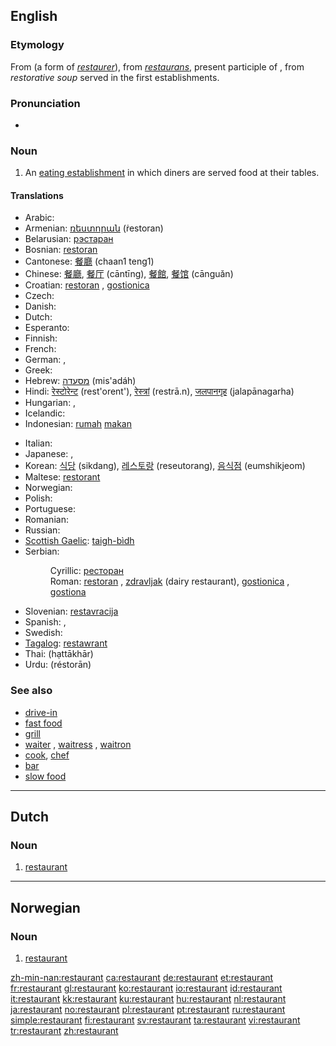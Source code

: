 {{also|Restaurant}}
==English==
{{wikipedia}}

===Etymology===
From {{etyl|fr}} (a form of ''[[restaurer]]''), from {{etyl|la}} ''[[restaurans]]'', present participle of {{term|restaurare||restore|lang=la}}, from ''restorative soup'' served in the first establishments.

===Pronunciation===
* {{IPA|/ɹɛstəɹɒnt/}}

===Noun===
{{en-noun}}

# An [[eating establishment]] in which diners are served food at their tables.

====Translations====
{{trans-top|an eating establishment in which diners are served food at their tables}}
* Arabic: {{Arab|[[مطعم|مَطْعَم]]}} {{IPAchar|(máʈʕam)}} {{m}}
* Armenian: [[ռեստորան]] (ṙestoran)
* Belarusian: [[рэстаран]] {{m}}
* Bosnian: [[restoran]] {{m}}
* Cantonese: [[餐廳]] (chaan1 teng1)
* Chinese: [[餐廳]], [[餐厅]] (cāntīng), [[餐館]], [[餐馆]] (cānguǎn)
* Croatian: [[restoran]] {{m}}, [[gostionica]] {{f}}
* Czech: {{t-|cs|restaurace|f}}
* Danish: {{t-|da|restaurant|c}}
* Dutch: {{t+|nl|restaurant|n}}
* Esperanto: {{t-|eo|restoracio|xs=Esperanto}}
* Finnish: {{t+|fi|ravintola}}
* French: {{t+|fr|restaurant|m}}
* German: {{t+|de|Restaurant|n}}, {{t+|de|Gaststätte|f}}
* Greek: {{t+|el|εστιατόριο|n|tr=estiatório|sc=Grek}}
* Hebrew: [[מסעדה]] (mis'adáh) {{f}}
* Hindi: [[रेस्टोरेन्ट]] (rest'orent'), [[रेस्त्रां]] (restrā.n), [[जलपानगृह]] (jalapānagarha)
* Hungarian: {{t+|hu|étterem}}, {{t+|hu|vendéglő}}
* Icelandic: {{t+|is|veitingahús|n}}
* Indonesian: [[rumah]] [[makan]]
{{trans-mid}}
* Italian: {{t+|it|ristorante|m}}
* Japanese: {{t-|ja|レストラン|tr=resutoran|sc=Jpan}}, {{t+|ja|食堂|tr=shokudō|sc=Jpan}}
* Korean: [[식당]] (sikdang), [[레스토랑]] (reseutorang), [[음식점]] (eumshikjeom)
* Maltese: [[restorant]] {{m}}
* Norwegian: {{t-|no|restaurant|m}}
* Polish: {{t+|pl|restauracja|f}}
* Portuguese: {{t+|pt|restaurante|m}}
* Romanian: {{t-|ro|restaurant|n}}
* Russian: {{t+|ru|ресторан|m|tr=restorán|sc=Cyrl}}
* [[Scottish Gaelic]]: [[taigh-bìdh]] {{m}}
* Serbian:
*: Cyrillic: [[ресторан#Serbian|ресторан]] {{m}}
*: Roman: [[restoran#Serbian|restoran]] {{m}}, [[zdravljak]] (dairy restaurant), [[gostionica]] {{f}}, [[gostiona]] {{f}}
* Slovenian: [[restavracija]]
* Spanish: {{t+|es|restaurante|m}}, {{t-|es|restorán|m}}
* Swedish: {{t+|sv|restaurang|c}}
* [[Tagalog]]: [[restawrant]]
* Thai: {{Thai|[[ภัตตาคาร]]}} (hạttākhār)
* Urdu: {{ur-Arab|[[ریستوران]]}} (réstorān)
{{trans-bottom}}

===See also===
* [[drive-in]]
* [[fast food]]
* [[grill]]
* [[waiter]] {{m}},  [[waitress]] {{f}}, [[waitron]]
* [[cook]], [[chef]]
* [[bar]]
* [[slow food]]

----

==Dutch==
{{wikipedia|lang=nl}}

===Noun===
{{nl-noun|g=n|pl=restaurants}}

# [[#English|restaurant]]

----

==Norwegian==

===Noun===
{{no-noun-m1|restaurant}}

# [[#English|restaurant]]

[[zh-min-nan:restaurant]]
[[ca:restaurant]]
[[de:restaurant]]
[[et:restaurant]]
[[fr:restaurant]]
[[gl:restaurant]]
[[ko:restaurant]]
[[io:restaurant]]
[[id:restaurant]]
[[it:restaurant]]
[[kk:restaurant]]
[[ku:restaurant]]
[[hu:restaurant]]
[[nl:restaurant]]
[[ja:restaurant]]
[[no:restaurant]]
[[pl:restaurant]]
[[pt:restaurant]]
[[ru:restaurant]]
[[simple:restaurant]]
[[fi:restaurant]]
[[sv:restaurant]]
[[ta:restaurant]]
[[vi:restaurant]]
[[tr:restaurant]]
[[zh:restaurant]]